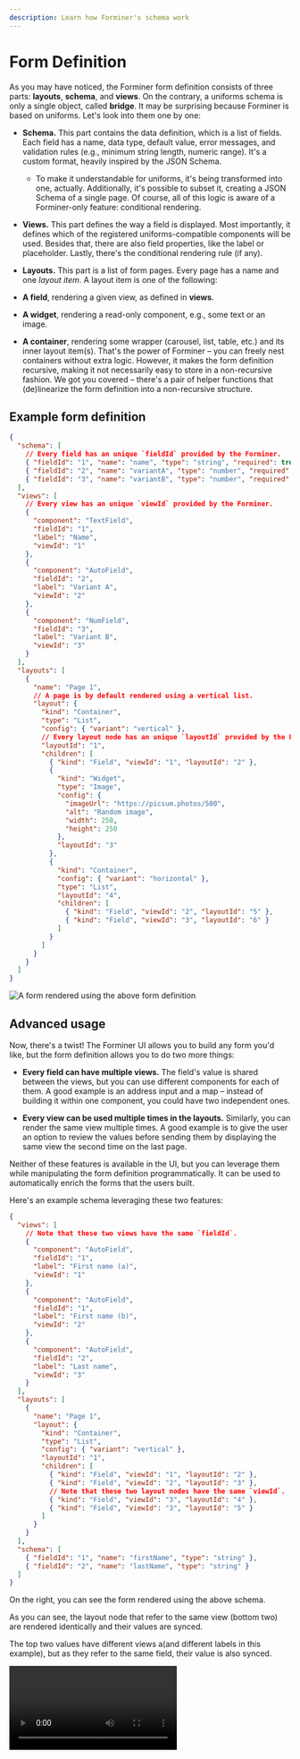 ```yaml
---
description: Learn how Forminer's schema work
---
```



# Form Definition

As you may have noticed, the Forminer form definition consists of three parts: **layouts**, **schema**, and **views**. On the contrary, a uniforms schema is only a single object, called **bridge**. It may be surprising because Forminer is based on uniforms. Let's look into them one by one:

- **Schema.** This part contains the data definition, which is a list of fields. Each field has a name, data type, default value, error messages, and validation rules (e.g., minimum string length, numeric range). It's a custom format, heavily inspired by the JSON Schema.

  - To make it understandable for uniforms, it's being transformed into one, actually. Additionally, it's possible to subset it, creating a JSON Schema of a single page. Of course, all of this logic is aware of a Forminer-only feature: conditional rendering.

- **Views.** This part defines the way a field is displayed. Most importantly, it defines which of the registered uniforms-compatible components will be used. Besides that, there are also field properties, like the label or placeholder. Lastly, there's the conditional rendering rule (if any).

- **Layouts.** This part is a list of form pages. Every page has a name and one _layout item_. A layout item is one of the following:

- **A field**, rendering a given view, as defined in **views**.

- **A widget**, rendering a read-only component, e.g., some text or an image.

- **A container**, rendering some wrapper (carousel, list, table, etc.) and its inner layout item(s). That's the power of Forminer – you can freely nest containers without extra logic. However, it makes the form definition recursive, making it not necessarily easy to store in a non-recursive fashion. We got you covered – there's a pair of helper functions that (de)linearize the form definition into a non-recursive structure.

## Example form definition

```json
{
  "schema": [
    // Every field has an unique `fieldId` provided by the Forminer.
    { "fieldId": "1", "name": "name", "type": "string", "required": true },
    { "fieldId": "2", "name": "variantA", "type": "number", "required": true },
    { "fieldId": "3", "name": "variantB", "type": "number", "required": true }
  ],
  "views": [
    // Every view has an unique `viewId` provided by the Forminer.
    {
      "component": "TextField",
      "fieldId": "1",
      "label": "Name",
      "viewId": "1"
    },
    {
      "component": "AutoField",
      "fieldId": "2",
      "label": "Variant A",
      "viewId": "2"
    },
    {
      "component": "NumField",
      "fieldId": "3",
      "label": "Variant B",
      "viewId": "3"
    }
  ],
  "layouts": [
    {
      "name": "Page 1",
      // A page is by default rendered using a vertical list.
      "layout": {
        "kind": "Container",
        "type": "List",
        "config": { "variant": "vertical" },
        // Every layout node has an unique `layoutId` provided by the Forminer.
        "layoutId": "1",
        "children": [
          { "kind": "Field", "viewId": "1", "layoutId": "2" },
          {
            "kind": "Widget",
            "type": "Image",
            "config": {
              "imageUrl": "https://picsum.photos/500",
              "alt": "Random image",
              "width": 250,
              "height": 250
            },
            "layoutId": "3"
          },
          {
            "kind": "Container",
            "config": { "variant": "horizontal" },
            "type": "List",
            "layoutId": "4",
            "children": [
              { "kind": "Field", "viewId": "2", "layoutId": "5" },
              { "kind": "Field", "viewId": "3", "layoutId": "6" }
            ]
          }
        ]
      }
    }
  ]
}
```

![A form rendered using the above form definition](../../assets/13598723.webp)

## Advanced usage

Now, there's a twist! The Forminer UI allows you to build any form you'd like, but the form definition allows you to do two more things:

- **Every field can have multiple views.** The field's value is shared between the views, but you can use different components for each of them. A good example is an address input and a map – instead of building it within one component, you could have two independent ones.

- **Every view can be used multiple times in the layouts.** Similarly, you can render the same view multiple times. A good example is to give the user an option to review the values before sending them by displaying the same view the second time on the last page.

Neither of these features is available in the UI, but you can leverage them while manipulating the form definition programmatically. It can be used to automatically enrich the forms that the users built.

Here's an example schema leveraging these two features:

```json
{
  "views": [
    // Note that these two views have the same `fieldId`.
    {
      "component": "AutoField",
      "fieldId": "1",
      "label": "First name (a)",
      "viewId": "1"
    },
    {
      "component": "AutoField",
      "fieldId": "1",
      "label": "First name (b)",
      "viewId": "2"
    },
    {
      "component": "AutoField",
      "fieldId": "2",
      "label": "Last name",
      "viewId": "3"
    }
  ],
  "layouts": [
    {
      "name": "Page 1",
      "layout": {
        "kind": "Container",
        "type": "List",
        "config": { "variant": "vertical" },
        "layoutId": "1",
        "children": [
          { "kind": "Field", "viewId": "1", "layoutId": "2" },
          { "kind": "Field", "viewId": "2", "layoutId": "3" },
          // Note that these two layout nodes have the same `viewId`.
          { "kind": "Field", "viewId": "3", "layoutId": "4" },
          { "kind": "Field", "viewId": "3", "layoutId": "5" }
        ]
      }
    }
  ],
  "schema": [
    { "fieldId": "1", "name": "firstName", "type": "string" },
    { "fieldId": "2", "name": "lastName", "type": "string" }
  ]
}
```

<div className="row">
  <div className="col col--8">

On the right, you can see the form rendered using the above schema.

As you can see, the layout node that refer to the same view (bottom two) are rendered identically and their values
are synced.

The top two values have different views a(and different labels in this example), but as they refer to the same
field, their value is also synced.

  </div>
  <div className="col col--4">
    <video controls>
      <source src={demoVideo}/>
    </video>
  </div>
</div>
